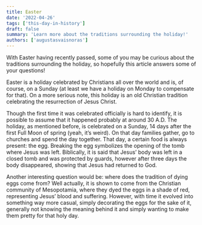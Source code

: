 ```yaml
---
title: Easter
date: '2022-04-26'
tags: ['this-day-in-history']
draft: false
summary: 'Learn more about the traditions surrounding the holiday!'
authors: ['augustasvaisnoras']
---
```


With Easter having recently passed, some of you may be curious about the traditions surrounding the holiday, so hopefully this article answers some of your questions!

Easter is a holiday celebrated by Christians all over the world and is, of course, on a Sunday (at least we have a holiday on Monday to compensate for that). On a more serious note, this holiday is an old Christian tradition celebrating the resurrection of Jesus Christ.

Though the first time it was celebrated officially is hard to identify, it is possible to assume that it happened probably at around 30 A.D. The holiday, as mentioned before, is celebrated on a Sunday, 14 days after the first Full Moon of spring (yeah, it’s weird). On that day families gather, go to churches and spend the day together. That day, a certain food is always present: the egg. Breaking the egg symbolizes the opening of the tomb where Jesus was left. Biblically, it is said that Jesus’ body was left in a closed tomb and was protected by guards, however after three days the body disappeared, showing that Jesus had returned to God.

Another interesting question would be: where does the tradition of dying eggs come from? Well actually, it is shown to come from the Christian community of Mesopotamia, where they dyed the eggs in a shade of red, representing Jesus’ blood and suffering. However, with time it evolved into something way more casual, simply decorating the eggs for the sake of it, generally not knowing the meaning behind it and simply wanting to make them pretty for that holy day.
